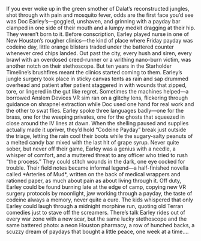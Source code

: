 If you ever woke up in the green smother of Dalat’s reconstructed jungles, shot through with pain and mosquito fever, odds are the first face you’d see was Doc Earley’s—goggled, unshaven, and grinning with a payday bar clamped in one side of their mouth and a lumpy medkit dragging at their hip.  They weren’t born to it. Before conscription, Earley played nurse in one of New Houston’s rougher clinics—the kind of place where Friday payday was codeine day, little orange blisters traded under the battered counter whenever cred chips landed. Out past the city, every hush and siren, every brawl with an overdosed creed-runner or a writhing nano-burn victim, was another notch on their stethoscope.  But ten years in the Starholder Timeline’s brushfires meant the clinics started coming to them. Earley’s jungle surgery took place in sticky canvas tents as rain and sap drummed overhead and patient after patient staggered in with wounds that zipped, tore, or lingered in the gut like regret. Sometimes the machines helped—a borrowed Anslem Devices VR sim ran on a glitchy lens, flickering through guidance on shrapnel extraction while Doc used one hand for real work and the other to swat flies.  Earley spoke three languages badly—one for the brass, one for the weeping privates, one for the ghosts that squeezed in close around the IV lines at dawn. When the shelling paused and supplies actually made it upriver, they’d hold “Codeine Payday” break just outside the triage, letting the rain cool their boots while the sugary-salty peanuts of a melted candy bar mixed with the last hit of grape syrup.  Never quite sober, but never off their game, Earley was a genius with a needle, a whisper of comfort, and a muttered threat to any officer who tried to rush “the process.” They could stitch wounds in the dark, one eye cocked for trouble. Their field notes became informal legend—a half-finished novella called \*Arteries of Mud\*, written on the back of medical wrappers and rationed paper, as much about pain as about living through it.  Off duty, Earley could be found burning late at the edge of camp, copying new VR surgery protocols by moonlight, jaw working through a payday, the taste of codeine always a memory, never quite a cure. The kids whispered that only Earley could laugh through a midnight morphine run, quoting old Terran comedies just to stave off the screamers.  There’s talk Earley rides out of every war zone with a new scar, but the same lucky stethoscope and the same battered photo: a neon Houston pharmacy, a row of hunched backs, a scuzzy dream of paydays that bought a little peace, one week at a time....
